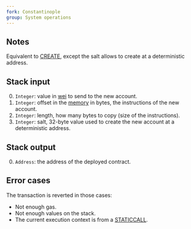 ```yaml
---
fork: Constantinople
group: System operations
---
```


## Notes

Equivalent to [CREATE](/#F0), except the salt allows to create at a deterministic address.

## Stack input

0. `Integer`: value in [wei](https://www.investopedia.com/terms/w/wei.asp) to send to the new account.
1. `Integer`: offset in the [memory](/about) in bytes, the instructions of the new account.
2. `Integer`: length, how many bytes to copy (size of the instructions).
3. `Integer`: salt, 32-byte value used to create the new account at a deterministic address.

## Stack output

0. `Address`: the address of the deployed contract.

## Error cases

The transaction is reverted in those cases:
- Not enough gas.
- Not enough values on the stack.
- The current execution context is from a [STATICCALL](/#FA).

